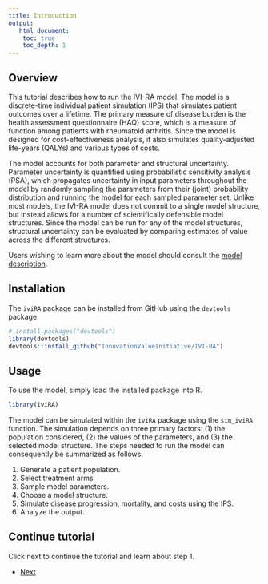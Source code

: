 ```yaml
---
title: Introduction
output: 
   html_document:
    toc: true
    toc_depth: 1
--- 
```


## Overview
This tutorial describes how to run the IVI-RA model. The model is a discrete-time individual patient simulation (IPS) that simulates patient outcomes over a lifetime. The primary measure of disease burden is the health assessment questionnaire (HAQ) score, which is a measure of function among patients with rheumatoid arthritis. Since the model is designed for cost-effectiveness analysis, it also simulates quality-adjusted life-years (QALYs) and various types of costs. 

The model accounts for both parameter and structural uncertainty. Parameter uncertainty is quantified using probabilistic sensitivity analysis (PSA), which propagates uncertainty in input parameters throughout the model by randomly sampling the parameters from their (joint) probability distribution and running the model for each sampled parameter set. Unlike most models, the IVI-RA model does not commit to a single model structure, but instead allows for a number of scientifically defensible model structures. Since the model can be run for any of the model structures, structural uncertainty can be evaluated by comparing estimates of value across the different structures. 

Users wishing to learn more about the model should consult the [model description](https://innovationvalueinitiative.github.io/IVI-RA/model-description/model-description.pdf).  

## Installation
The `iviRA` package can be installed from GitHub using the `devtools` package.

```r
# install.packages("devtools")
library(devtools)
devtools::install_github("InnovationValueInitiative/IVI-RA")
```

## Usage
To use the model, simply load the installed package into R.

```r
library(iviRA)
```

The model can be simulated within the `iviRA` package using the `sim_iviRA` function. The simulation depends on three primary factors: (1) the population considered, (2) the values of the parameters, and (3) the selected model structure. The steps needed to run the model can consequently be summarized as follows:

1. Generate a patient population.
2. Select treatment arms
3. Sample model parameters.
4. Choose a model structure.
5. Simulate disease progression, mortality, and costs using the IPS.
6. Analyze the output. 

## Continue tutorial
Click next to continue the tutorial and learn about step 1.  

<div>
<ul class="pager">
  <li class="next"><a href="01-population.html">Next</a></li>
</ul>
</div>